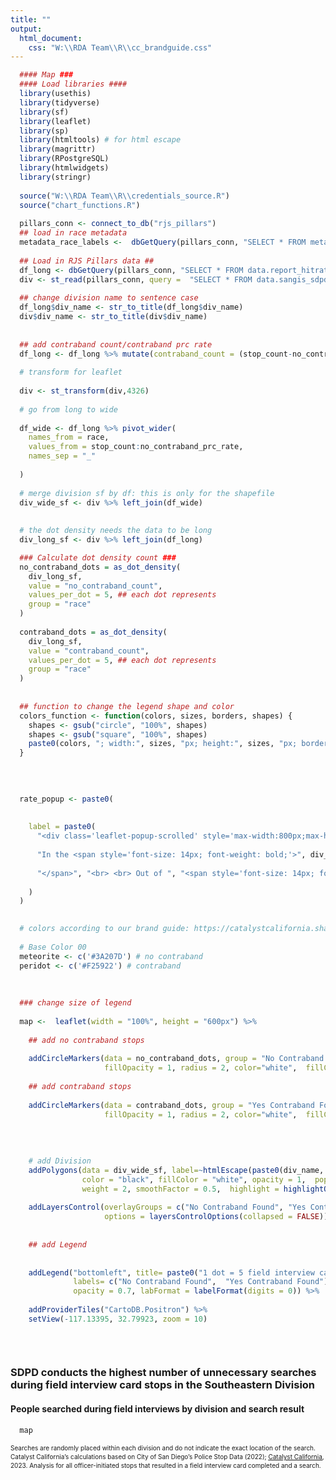 ```yaml
---
title: ""
output:
  html_document:
    css: "W:\\RDA Team\\R\\cc_brandguide.css"
---
```

<!-- link to Google Font -->
<link href="https://fonts.googleapis.com/css2?family=Inter:wght@100;200;300;400;500;600;700;800;900&display=swap" rel="stylesheet">
    
    
```r
  #### Map ###
  #### Load libraries ####
  library(usethis)
  library(tidyverse)
  library(sf)
  library(leaflet)
  library(sp)
  library(htmltools) # for html escape
  library(magrittr)
  library(RPostgreSQL)
  library(htmlwidgets)
  library(stringr)
  
  source("W:\\RDA Team\\R\\credentials_source.R")
  source("chart_functions.R")
  
  pillars_conn <- connect_to_db("rjs_pillars")
  ## load in race metadata
  metadata_race_labels <-  dbGetQuery(pillars_conn, "SELECT * FROM metadata_race_labels") %>% select(race_base, race_label_short, race_label_long)
  
  ## Load in RJS Pillars data ##
  df_long <- dbGetQuery(pillars_conn, "SELECT * FROM data.report_hitrates_div_race_ficard_person") %>% filter(race == "total")
  div <- st_read(pillars_conn, query =  "SELECT * FROM data.sangis_sdpd_divisions_2023") 
  
  ## change division name to sentence case
  df_long$div_name <- str_to_title(df_long$div_name)
  div$div_name <- str_to_title(div$div_name)
  
  
  ## add contraband count/contraband prc rate
  df_long <- df_long %>% mutate(contraband_count = (stop_count-no_contraband_count), contraband_prc_rate = (100-no_contraband_prc_rate))
  
  # transform for leaflet
  
  div <- st_transform(div,4326)
  
  # go from long to wide
  
  df_wide <- df_long %>% pivot_wider(
    names_from = race,
    values_from = stop_count:no_contraband_prc_rate,
    names_sep = "_"
    
  )
  
  # merge division sf by df: this is only for the shapefile
  div_wide_sf <- div %>% left_join(df_wide)
  
  
  # the dot density needs the data to be long
  div_long_sf <- div %>% left_join(df_long)
```
  

```r
  ### Calculate dot density count ###
  no_contraband_dots = as_dot_density(
    div_long_sf,
    value = "no_contraband_count",
    values_per_dot = 5, ## each dot represents 
    group = "race"
  )
  
  contraband_dots = as_dot_density(
    div_long_sf,
    value = "contraband_count",
    values_per_dot = 5, ## each dot represents 
    group = "race"
  )
  
  
  ## function to change the legend shape and color
  colors_function <- function(colors, sizes, borders, shapes) {
    shapes <- gsub("circle", "100%", shapes)
    shapes <- gsub("square", "100%", shapes)
    paste0(colors, "; width:", sizes, "px; height:", sizes, "px; border:1px solid ", borders, "; border-radius:", shapes)
  }
  
  
  
```
  
  
```r
  rate_popup <- paste0(
    
    
    label = paste0(
      "<div class='leaflet-popup-scrolled' style='max-width:800px;max-height:200px'>", 
      
      "In the <span style='font-size: 14px; font-weight: bold;'>", div_wide_sf$div_name, " Division",  " (Division ", div_wide_sf$div_num, ")",
      
      "</span>", "<br> <br> Out of ", "<span style='font-size: 14px; font-weight: bold;'>", div_wide_sf$stop_count_total,  "</span> people searched during stops where a field interview card was completed, SDPD found contraband/evidence on ", "<span style='font-size: 14px; font-weight: bold;'>", div_wide_sf$contraband_count, "</span>", " people, a hit rate of ", "<span style='font-size: 14px; font-weight: bold;'>", round(div_wide_sf$contraband_prc_rate, digits = 1), "</span>",  "%.", " SDPD found no contraband or evidence on ", "<span style='font-size: 14px; font-weight: bold;'>", div_wide_sf$no_contraband_count_total, "</span>", " people, meaning SDPD  subjected ",  "<span style='font-size: 14px; font-weight: bold;'>", round(div_wide_sf$no_contraband_prc_rate_total, digits = 1), "% of people to unnecessary searches."
      
    )
  )
  

```
  
  
```r
  # colors according to our brand guide: https://catalystcalifornia.sharepoint.com/sites/Portal/AP%20Projects/Forms/AllItems.aspx?FolderCTID=0x012000EF0283621C7FE048A8E68512F119353B&id=%2Fsites%2FPortal%2FAP%20Projects%2FCommunications%2FCatalyst%20California%2FBranding%20Materials%20%2B%20Templates%2FVisual%20Brand%20Guide%2FCatalyst%20California%20Brand%20Guide%5FSeptember%202022%2Epdf&viewid=1aaeb4a9%2D2232%2D41c7%2Da71c%2D727af9e1f5d7&parent=%2Fsites%2FPortal%2FAP%20Projects%2FCommunications%2FCatalyst%20California%2FBranding%20Materials%20%2B%20Templates%2FVisual%20Brand%20Guide
  
  # Base Color 00
  meteorite <- c('#3A207D') # no contraband
  peridot <- c('#F25922') # contraband
  
  
  
  ### change size of legend
  
  map <-  leaflet(width = "100%", height = "600px") %>%
    
    ## add no contraband stops
    
    addCircleMarkers(data = no_contraband_dots, group = "No Contraband Found", label = NULL, weight = 3,  opacity = 0,
                     fillOpacity = 1, radius = 2, color="white",  fillColor= meteorite, stroke = TRUE) %>% 
    
    ## add contraband stops
    
    addCircleMarkers(data = contraband_dots, group = "Yes Contraband Found", label = NULL, weight = 3, opacity = 0, 
                     fillOpacity = 1, radius = 2, color="white",  fillColor=  peridot,  stroke = TRUE) %>% 
    
    
    
    
    # add Division 
    addPolygons(data = div_wide_sf, label=~htmlEscape(paste0(div_name, " Division ")),
                color = "black", fillColor = "white", opacity = 1,  popup = ~paste0(rate_popup), 
                weight = 2, smoothFactor = 0.5,  highlight = highlightOptions(color = "white", weight = 3, bringToFront = TRUE, sendToBack = FALSE)) %>%
    
    addLayersControl(overlayGroups = c("No Contraband Found", "Yes Contraband Found"),
                     options = layersControlOptions(collapsed = FALSE)) %>%
    
    
    ## add Legend
    
    
    addLegend("bottomleft", title= paste0("1 dot = 5 field interview card stops and a search"), colors = colors_function(colors = c(meteorite, peridot), sizes = "10", shapes = "circle", borders = NULL),
              labels= c("No Contraband Found",  "Yes Contraband Found"),
              opacity = 0.7, labFormat = labelFormat(digits = 0)) %>% 
    
    addProviderTiles("CartoDB.Positron") %>%
    setView(-117.13395, 32.79923, zoom = 10)
  
  
  
```
  
<h3 class="leaflet-map-title">SDPD conducts the highest number of unnecessary searches during field interview card stops in the Southeastern Division</h3>
<h4 class="leaflet-map-subtitle">People searched during field interviews by division and search result</h2>
    
    
```r
  map
```
<div align="left" style="line-height: 1em;"><span style="font-size: 10px;">Searches are randomly placed within each division and do not indicate the exact location of the search.</span> <span style=' font-size: 10px;'>Catalyst California's calculations based on City of San Diego's Police Stop Data (2022); <u>[Catalyst California](https://www.catalystcalifornia.org)</u>, 2023. Analysis for all officer-initiated stops that resulted in a field interview card completed and a search.</span> </div>
    